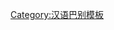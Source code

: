 {{User language-2|cmn|该用户能以'''[[:Category:cmn-2 使用者|一般]]'''的'''[[:Category:cmn 使用者|官话]]'''进行交流。|官话|13|9}}
<noinclude>
{{babel-lang|官|cmn|langvoid=話}}
[[Category:汉语巴别模板]]
</noinclude>